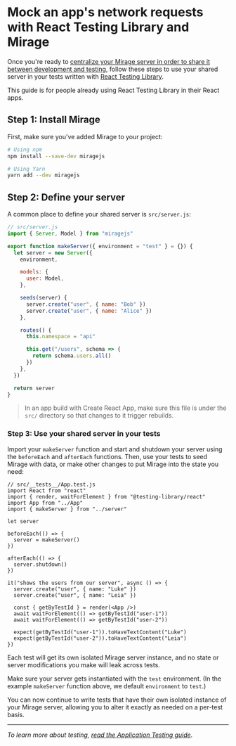 # Mock an app's network requests with React Testing Library and Mirage

Once you're ready to [centralize your Mirage server in order to share it between development and testing](/docs/workflow-tips/#sharing-your-server-between-development-and-testing), follow these steps to use your shared server in your tests written with [React Testing Library](https://github.com/testing-library/react-testing-library).

This guide is for people already using React Testing Library in their React apps.

## Step 1: Install Mirage

First, make sure you've added Mirage to your project:

```bash
# Using npm
npm install --save-dev miragejs

# Using Yarn
yarn add --dev miragejs
```

## Step 2: Define your server

A common place to define your shared server is `src/server.js`:

```js
// src/server.js
import { Server, Model } from "miragejs"

export function makeServer({ environment = "test" } = {}) {
  let server = new Server({
    environment,

    models: {
      user: Model,
    },

    seeds(server) {
      server.create("user", { name: "Bob" })
      server.create("user", { name: "Alice" })
    },

    routes() {
      this.namespace = "api"

      this.get("/users", schema => {
        return schema.users.all()
      })
    },
  })

  return server
}
```

> In an app build with Create React App, make sure this file is under the `src/` directory so that changes to it trigger rebuilds.

### Step 3: Use your shared server in your tests

Import your `makeServer` function and start and shutdown your server using the `beforeEach` and `afterEach` functions. Then, use your tests to seed Mirage with data, or make other changes to put Mirage into the state you need:

```js{5-15,18-19}
// src/__tests__/App.test.js
import React from "react"
import { render, waitForElement } from "@testing-library/react"
import App from "../App"
import { makeServer } from "../server"

let server

beforeEach(() => {
  server = makeServer()
})

afterEach(() => {
  server.shutdown()
})

it("shows the users from our server", async () => {
  server.create("user", { name: "Luke" })
  server.create("user", { name: "Leia" })

  const { getByTestId } = render(<App />)
  await waitForElement(() => getByTestId("user-1"))
  await waitForElement(() => getByTestId("user-2"))

  expect(getByTestId("user-1")).toHaveTextContent("Luke")
  expect(getByTestId("user-2")).toHaveTextContent("Leia")
})
```

Each test will get its own isolated Mirage server instance, and no state or server modifications you make will leak across tests.

Make sure your server gets instantiated with the `test` environment. (In the example `makeServer` function above, we default `environment` to `test`.)

You can now continue to write tests that have their own isolated instance of your Mirage server, allowing you to alter it exactly as needed on a per-test basis.

---

_To learn more about testing, [read the Application Testing guide](/docs/testing/application-tests/)._
